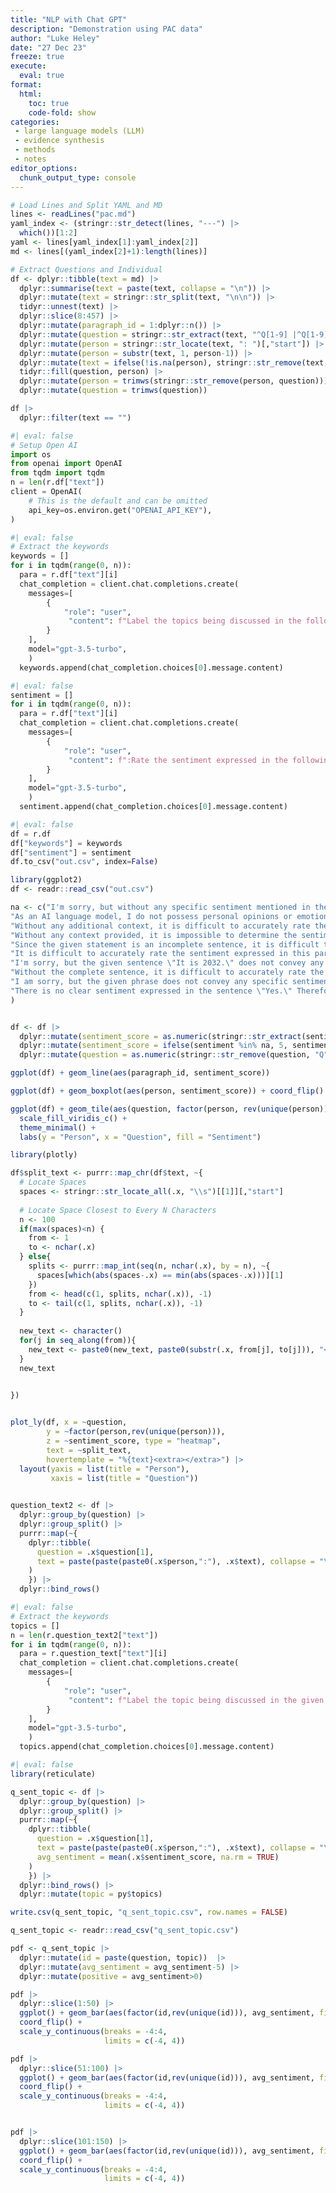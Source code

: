 ```yaml
---
title: "NLP with Chat GPT"
description: "Demonstration using PAC data"
author: "Luke Heley"
date: "27 Dec 23"
freeze: true
execute:
  eval: true
format:
  html:
    toc: true
    code-fold: show
categories:
 - large language models (LLM)
 - evidence synthesis
 - methods
 - notes
editor_options:
  chunk_output_type: console
---
```


```r
# Load Lines and Split YAML and MD
lines <- readLines("pac.md")
yaml_index <- (stringr::str_detect(lines, "---") |>
  which())[1:2]
yaml <- lines[yaml_index[1]:yaml_index[2]]
md <- lines[(yaml_index[2]+1):length(lines)]

```

```r
# Extract Questions and Individual
df <- dplyr::tibble(text = md) |>
  dplyr::summarise(text = paste(text, collapse = "\n")) |>
  dplyr::mutate(text = stringr::str_split(text, "\n\n")) |>
  tidyr::unnest(text) |>
  dplyr::slice(8:457) |>
  dplyr::mutate(paragraph_id = 1:dplyr::n()) |>
  dplyr::mutate(question = stringr::str_extract(text, "^Q[1-9] |^Q[1-9][0-9] |Q[1-9][0-9]{2} ")) |>
  dplyr::mutate(person = stringr::str_locate(text, ": ")[,"start"]) |>
  dplyr::mutate(person = substr(text, 1, person-1)) |>
  dplyr::mutate(text = ifelse(!is.na(person), stringr::str_remove(text, paste0(person, ": ")), text)) |>
  tidyr::fill(question, person) |>
  dplyr::mutate(person = trimws(stringr::str_remove(person, question))) |>
  dplyr::mutate(question = trimws(question))

df |>
  dplyr::filter(text == "")

```


```python
#| eval: false
# Setup Open AI
import os
from openai import OpenAI
from tqdm import tqdm
n = len(r.df["text"])
client = OpenAI(
    # This is the default and can be omitted
    api_key=os.environ.get("OPENAI_API_KEY"),
)
```

```python
#| eval: false
# Extract the keywords
keywords = []
for i in tqdm(range(0, n)):
  para = r.df["text"][i]
  chat_completion = client.chat.completions.create(
    messages=[
        {
            "role": "user",
             "content": f"Label the topics being discussed in the following paragraph using words or a short phrase, separate the topic labels with a comma:\n {para}\n",
        }
    ],
    model="gpt-3.5-turbo",
    )
  keywords.append(chat_completion.choices[0].message.content)


```

```python
#| eval: false
sentiment = []
for i in tqdm(range(0, n)):
  para = r.df["text"][i]
  chat_completion = client.chat.completions.create(
    messages=[
        {
            "role": "user",
             "content": f":Rate the sentiment expressed in the following paragraph on a scale of 1 to 10 where 1 is very negative and 10 is very positive:\n {para}\n",
        }
    ],
    model="gpt-3.5-turbo",
    )
  sentiment.append(chat_completion.choices[0].message.content)

```

```python
#| eval: false
df = r.df
df["keywords"] = keywords
df["sentiment"] = sentiment
df.to_csv("out.csv", index=False)
```


```r
library(ggplot2)
df <- readr::read_csv("out.csv")

na <- c("I'm sorry, but without any specific sentiment mentioned in the paragraph, it is not possible to rate it on a scale of 1 to 10. The paragraph simply asks for clarification regarding the timeframe of something, and does not express any positive or negative sentiment.",    
"As an AI language model, I do not possess personal opinions or emotions. Therefore, I am unable to rate the sentiment expressed in the given statement." ,
"Without any additional context, it is difficult to accurately rate the sentiment expressed in the given statement.",
"Without any context provided, it is impossible to determine the sentiment expressed in the given phrase.",
"Since the given statement is an incomplete sentence, it is difficult to determine the exact sentiment being expressed. Therefore, it is not possible to rate the sentiment on a scale of 1 to 10.",
"It is difficult to accurately rate the sentiment expressed in this paragraph since it is incomplete and lacks emotional context. Without further information, it is not possible to determine whether the sentiment is positive or negative.",
"I'm sorry, but the given sentence \"It is 2032.\" does not convey any sentiment, as it is a neutral statement indicating a specific year. Therefore, it would not be accurate to rate it on a scale of 1 to 10.", 
"Without the complete sentence, it is difficult to accurately rate the sentiment expressed in the paragraph. Please provide the full sentence for a more accurate assessment.",
"I am sorry, but the given phrase does not convey any specific sentiment. It appears to be incomplete and lacks context.",
"There is no clear sentiment expressed in the sentence \"Yes.\" Therefore, it is not possible to rate its sentiment on a scale from 1 to 10."
)    


df <- df |> 
  dplyr::mutate(sentiment_score = as.numeric(stringr::str_extract(sentiment, "[1-9].5|[1-9]|10"))) |>
  dplyr::mutate(sentiment_score = ifelse(sentiment %in% na, 5, sentiment_score)) |> 
  dplyr::mutate(question = as.numeric(stringr::str_remove(question, "Q"))) 

ggplot(df) + geom_line(aes(paragraph_id, sentiment_score))

ggplot(df) + geom_boxplot(aes(person, sentiment_score)) + coord_flip()

ggplot(df) + geom_tile(aes(question, factor(person, rev(unique(person))), fill = sentiment_score)) +
  scale_fill_viridis_c() +
  theme_minimal() + 
  labs(y = "Person", x = "Question", fill = "Sentiment")
```

```r
library(plotly)

df$split_text <- purrr::map_chr(df$text, ~{
  # Locate Spaces
  spaces <- stringr::str_locate_all(.x, "\\s")[[1]][,"start"]
  
  # Locate Space Closest to Every N Characters
  n <- 100
  if(max(spaces)<n) {
    from <- 1
    to <- nchar(.x)
  } else{
    splits <- purrr::map_int(seq(n, nchar(.x), by = n), ~{
      spaces[which(abs(spaces-.x) == min(abs(spaces-.x)))][1]
    })
    from <- head(c(1, splits, nchar(.x)), -1)
    to <- tail(c(1, splits, nchar(.x)), -1)
  }
  
  new_text <- character()
  for(j in seq_along(from)){
    new_text <- paste0(new_text, paste0(substr(.x, from[j], to[j])), "<br>")
  }
  new_text
  

})


plot_ly(df, x = ~question, 
        y = ~factor(person,rev(unique(person))), 
        z = ~sentiment_score, type = "heatmap",
        text = ~split_text,
        hovertemplate = "%{text}<extra></extra>") |>
  layout(yaxis = list(title = "Person"),
         xaxis = list(title = "Question")) 
  
```

```r
question_text2 <- df |> 
  dplyr::group_by(question) |> 
  dplyr::group_split() |>
  purrr::map(~{
    dplyr::tibble(
      question = .x$question[1], 
      text = paste(paste(paste0(.x$person,":"), .x$text), collapse = "\n")
    )
    }) |>
  dplyr::bind_rows() 

```


```python
#| eval: false
# Extract the keywords
topics = []
n = len(r.question_text2["text"])
for i in tqdm(range(0, n)):
  para = r.question_text["text"][i]
  chat_completion = client.chat.completions.create(
    messages=[
        {
            "role": "user",
             "content": f"Label the topic being discussed in the given context using only a single word or very short phrase. Context:\n {para}\n",
        }
    ],
    model="gpt-3.5-turbo",
    )
  topics.append(chat_completion.choices[0].message.content)

```


```r
#| eval: false
library(reticulate)

q_sent_topic <- df |> 
  dplyr::group_by(question) |> 
  dplyr::group_split() |>
  purrr::map(~{
    dplyr::tibble(
      question = .x$question[1], 
      text = paste(paste(paste0(.x$person,":"), .x$text), collapse = "\n"),
      avg_sentiment = mean(.x$sentiment_score, na.rm = TRUE)
    )
    }) |>
  dplyr::bind_rows() |>
  dplyr::mutate(topic = py$topics) 

write.csv(q_sent_topic, "q_sent_topic.csv", row.names = FALSE)
```

```r
q_sent_topic <- readr::read_csv("q_sent_topic.csv")

pdf <- q_sent_topic |>
  dplyr::mutate(id = paste(question, topic))  |>
  dplyr::mutate(avg_sentiment = avg_sentiment-5) |>
  dplyr::mutate(positive = avg_sentiment>0)

pdf |>
  dplyr::slice(1:50) |>
  ggplot() + geom_bar(aes(factor(id,rev(unique(id))), avg_sentiment, fill = positive), stat = "identity") + 
  coord_flip() +
  scale_y_continuous(breaks = -4:4,
                     limits = c(-4, 4))

pdf |>
  dplyr::slice(51:100) |>
  ggplot() + geom_bar(aes(factor(id,rev(unique(id))), avg_sentiment, fill = positive), stat = "identity") + 
  coord_flip() +
  scale_y_continuous(breaks = -4:4,
                     limits = c(-4, 4))


pdf |>
  dplyr::slice(101:150) |>
  ggplot() + geom_bar(aes(factor(id,rev(unique(id))), avg_sentiment, fill = positive), stat = "identity") + 
  coord_flip() +
  scale_y_continuous(breaks = -4:4,
                     limits = c(-4, 4))
```
